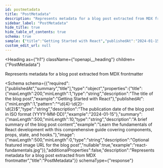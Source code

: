 ```yaml
---
id: postmetadata
title: "PostMetadata"
description: "Represents metadata for a blog post extracted from MDX frontmatter"
sidebar_label: "PostMetadata"
hide_title: true
hide_table_of_contents: true
schema: true
sample: {"title":"Getting Started with React","publishedAt":"2024-01-15","summary":"Learn the fundamentals of React development with this comprehensive guide covering components, props, state, and hooks.","image":"react-fundamentals.jpg"}
custom_edit_url: null
---
```



<Heading
  as={"h1"}
  className={"openapi__heading"}
  children={"PostMetadata"}
>
</Heading>



Represents metadata for a blog post extracted from MDX frontmatter

<Schema
  schema={{"required":["publishedAt","summary","title"],"type":"object","properties":{"title":{"maxLength":200,"minLength":1,"type":"string","description":"The title of the blog post","example":"Getting Started with React"},"publishedAt":{"minLength":1,"pattern":"^\\d{4}-\\d{2}-\\d{2}$","type":"string","description":"The publication date of the blog post in ISO format (YYYY-MM-DD)","example":"2024-01-15"},"summary":{"maxLength":500,"minLength":10,"type":"string","description":"A brief summary of the blog post content","example":"Learn the fundamentals of React development with this comprehensive guide covering components, props, state, and hooks."},"image":{"maxLength":500,"minLength":0,"type":"string","description":"Optional featured image URL for the blog post","nullable":true,"example":"react-fundamentals.jpg"}},"additionalProperties":false,"description":"Represents metadata for a blog post extracted from MDX frontmatter","title":"PostMetadata"}}
  schemaType={"response"}
>
  
</Schema>
            